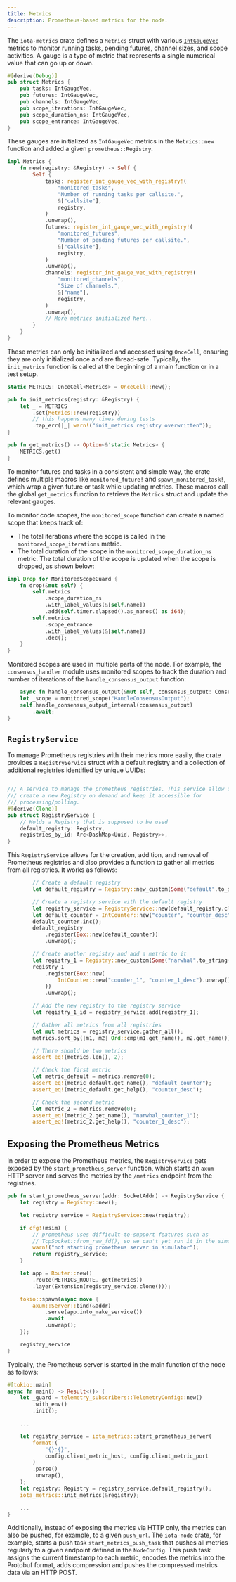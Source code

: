 ```yaml
---
title: Metrics
description: Prometheus-based metrics for the node.
---
```


The `iota-metrics` crate defines a `Metrics` struct with various [`IntGaugeVec`][] metrics to monitor running tasks,
pending futures, channel sizes, and scope activities. A gauge is a type of metric that represents a single numerical value
that can go up or down.

```rust
#[derive(Debug)]
pub struct Metrics {
    pub tasks: IntGaugeVec,
    pub futures: IntGaugeVec,
    pub channels: IntGaugeVec,
    pub scope_iterations: IntGaugeVec,
    pub scope_duration_ns: IntGaugeVec,
    pub scope_entrance: IntGaugeVec,
}
```

These gauges are initialized as `IntGaugeVec` metrics in the `Metrics::new` function and added a given `prometheus::Registry`.

```rust
impl Metrics {
    fn new(registry: &Registry) -> Self {
        Self {
            tasks: register_int_gauge_vec_with_registry!(
                "monitored_tasks",
                "Number of running tasks per callsite.",
                &["callsite"],
                registry,
            )
            .unwrap(),
            futures: register_int_gauge_vec_with_registry!(
                "monitored_futures",
                "Number of pending futures per callsite.",
                &["callsite"],
                registry,
            )
            .unwrap(),
            channels: register_int_gauge_vec_with_registry!(
                "monitored_channels",
                "Size of channels.",
                &["name"],
                registry,
            )
            .unwrap(),
            // More metrics initialized here..
        }
    }
}
```

These metrics can only be initialized and accessed using `OnceCell`, ensuring they are only initialized once and are thread-safe.
Typically, the `init_metrics` function is called at the beginning of a main function or in a test setup.

```rust
static METRICS: OnceCell<Metrics> = OnceCell::new();

pub fn init_metrics(registry: &Registry) {
    let _ = METRICS
        .set(Metrics::new(registry))
        // this happens many times during tests
        .tap_err(|_| warn!("init_metrics registry overwritten"));
}

pub fn get_metrics() -> Option<&'static Metrics> {
    METRICS.get()
}
```

To monitor futures and tasks in a consistent and simple way, the crate defines multiple macros like `monitored_future!` and `spawn_monitored_task!`, which wrap a given future or task while updating metrics.
These macros call the global `get_metrics` function to retrieve the `Metrics` struct and update the relevant gauges.

To monitor code scopes, the `monitored_scope` function can create a named scope that keeps track of:

- The total iterations where the scope is called in the `monitored_scope_iterations` metric.
- The total duration of the scope in the `monitored_scope_duration_ns` metric. The total duration of the scope is updated when the scope is dropped, as shown below:


```rust
impl Drop for MonitoredScopeGuard {
    fn drop(&mut self) {
        self.metrics
            .scope_duration_ns
            .with_label_values(&[self.name])
            .add(self.timer.elapsed().as_nanos() as i64);
        self.metrics
            .scope_entrance
            .with_label_values(&[self.name])
            .dec();
    }
}
```

Monitored scopes are used in multiple parts of the node. For example, the `consensus_handler` module uses monitored scopes to track the duration and number of iterations of
the `handle_consensus_output` function:

```rust
    async fn handle_consensus_output(&mut self, consensus_output: ConsensusOutput) {
    let _scope = monitored_scope("HandleConsensusOutput");
    self.handle_consensus_output_internal(consensus_output)
        .await;
}
```

## `RegistryService`

To manage Prometheus registries with their metrics more easily, the crate provides a `RegistryService` struct with a default registry and a collection of additional registries identified by unique UUIDs:

```rust

/// A service to manage the prometheus registries. This service allow us to
/// create a new Registry on demand and keep it accessible for
/// processing/polling.
#[derive(Clone)]
pub struct RegistryService {
    // Holds a Registry that is supposed to be used
    default_registry: Registry,
    registries_by_id: Arc<DashMap<Uuid, Registry>>,
}
```

This `RegistryService` allows for the creation, addition, and removal of Prometheus registries and also provides a function to gather all metrics from all registries.
It works as follows:

```rust
        // Create a default registry
        let default_registry = Registry::new_custom(Some("default".to_string()), None).unwrap();

        // Create a registry service with the default registry
        let registry_service = RegistryService::new(default_registry.clone());
        let default_counter = IntCounter::new("counter", "counter_desc").unwrap();
        default_counter.inc();
        default_registry
            .register(Box::new(default_counter))
            .unwrap();

        // Create another registry and add a metric to it
        let registry_1 = Registry::new_custom(Some("narwhal".to_string()), None).unwrap();
        registry_1
            .register(Box::new(
                IntCounter::new("counter_1", "counter_1_desc").unwrap(),
            ))
            .unwrap();

        // Add the new registry to the registry service
        let registry_1_id = registry_service.add(registry_1);

        // Gather all metrics from all registries
        let mut metrics = registry_service.gather_all();
        metrics.sort_by(|m1, m2| Ord::cmp(m1.get_name(), m2.get_name()));

        // There should be two metrics
        assert_eq!(metrics.len(), 2);

        // Check the first metric
        let metric_default = metrics.remove(0);
        assert_eq!(metric_default.get_name(), "default_counter");
        assert_eq!(metric_default.get_help(), "counter_desc");

        // Check the second metric
        let metric_2 = metrics.remove(0);
        assert_eq!(metric_2.get_name(), "narwhal_counter_1");
        assert_eq!(metric_2.get_help(), "counter_1_desc");
```

## Exposing the Prometheus Metrics

In order to expose the Prometheus metrics, the `RegistryService` gets exposed by the `start_prometheus_server` function, which starts an `axum` HTTP server and serves the metrics by the `/metrics` endpoint from the registries.

```rust
pub fn start_prometheus_server(addr: SocketAddr) -> RegistryService {
    let registry = Registry::new();

    let registry_service = RegistryService::new(registry);

    if cfg!(msim) {
        // prometheus uses difficult-to-support features such as
        // TcpSocket::from_raw_fd(), so we can't yet run it in the simulator.
        warn!("not starting prometheus server in simulator");
        return registry_service;
    }

    let app = Router::new()
        .route(METRICS_ROUTE, get(metrics))
        .layer(Extension(registry_service.clone()));

    tokio::spawn(async move {
        axum::Server::bind(&addr)
            .serve(app.into_make_service())
            .await
            .unwrap();
    });

    registry_service
}
```

Typically, the Prometheus server is started in the main function of the node as follows:

```rust
#[tokio::main]
async fn main() -> Result<()> {
    let _guard = telemetry_subscribers::TelemetryConfig::new()
        .with_env()
        .init();

    ...

    let registry_service = iota_metrics::start_prometheus_server(
        format!(
            "{}:{}",
            config.client_metric_host, config.client_metric_port
        )
        .parse()
        .unwrap(),
    );
    let registry: Registry = registry_service.default_registry();
    iota_metrics::init_metrics(&registry);

    ...
}
```

Additionally, instead of exposing the metrics via HTTP only, the metrics can also be pushed, for example, to a given `push_url`.
The `iota-node` crate, for example, starts a push task `start_metrics_push_task` that pushes all metrics regularly to a given endpoint defined in the `NodeConfig`.
This push task assigns the current timestamp to each metric, encodes the metrics into the Protobuf format, adds compression and
pushes the compressed metrics data via an HTTP POST.

[`IntGaugeVec`]: https://docs.rs/prometheus/latest/prometheus/type.IntGaugeVec.html